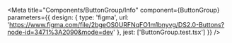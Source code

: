 
<Meta
  title="Components/ButtonGroup/Info"
  component={ButtonGroup}
  parameters={{
    design: {
      type: 'figma',
      url: 'https://www.figma.com/file/2bgeOS0URFNqFO1m1bnyvg/DS2.0-Buttons?node-id=3471%3A2090&mode=dev'
    },
    jest: ['ButtonGroup.test.tsx']
  }}
/>

<Unstyled>
  <Stories />
</Unstyled>
